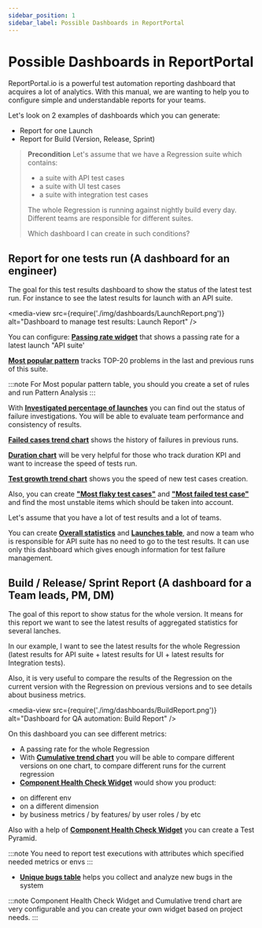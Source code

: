 ```yaml
---
sidebar_position: 1
sidebar_label: Possible Dashboards in ReportPortal
---
```


# Possible Dashboards in ReportPortal

ReportPortal.io is a powerful test automation reporting dashboard that acquires a lot of analytics. With this manual, we are wanting to help you to configure simple and understandable reports for your teams.

Let's look on 2 examples of dashboards which you can generate:
* Report for one Launch
* Report for Build (Version, Release, Sprint)

> **Precondition**
> Let's assume that we have a Regression suite which contains:
>
> - a suite with API test cases
> - a suite with UI test cases
> - a suite with integration test cases
>
> The whole Regression is running against nightly build every day.
> Different teams are responsible for different suites.
>
> Which dashboard I can create in such conditions?

##  Report for one tests run (A dashboard for an engineer)

The goal for this test results dashboard to show the status of the latest test run. For instance to see the latest results for launch with an API suite.

<media-view src={require('./img/dashboards/LaunchReport.png')} alt="Dashboard to manage test results: Launch Report" />

You can configure:
[**Passing rate widget**](/dashboards-and-widgets/PassingRateSummary) that shows a passing rate for a latest launch "API suite'

[**Most popular pattern**](/dashboards-and-widgets/MostPopularPatternTableTop20) tracks TOP-20 problems in the last and previous runs of this suite.

:::note
For Most popular pattern table, you should you create a set of rules and run Pattern Analysis
:::

With [**Investigated percentage of launches**](/dashboards-and-widgets/InvestigatedPercentageOfLaunches) you can find out the status of failure investigations. You will be able to evaluate team performance and consistency of results.

[**Failed cases trend chart**](/dashboards-and-widgets/FailedCasesTrendChart) shows the history of failures in previous runs.

[**Duration chart**](/dashboards-and-widgets/LaunchesDurationChart) will be very helpful for those who track duration KPI and want to increase the speed of tests run.

[**Test growth trend chart**](/dashboards-and-widgets/TestCasesGrowthTrendChart) shows you the speed of new test cases creation.

Also, you can create [**"Most flaky test cases"**](/dashboards-and-widgets/FlakyTestCasesTableTop50) and [**"Most failed test case"**](/dashboards-and-widgets/MostFailedTestCasesTableTop50) and find the most unstable items which should be taken into account.

Let's assume that you have a lot of test results and a lot of teams.

You can create [**Overall statistics**](/dashboards-and-widgets/OverallStatistics) and [**Launches table**](/dashboards-and-widgets/LaunchesTable), and now a team who is responsible for API suite has no need to go to the test results. It can use only this dashboard which gives enough information for test failure management.

##  Build / Release/ Sprint Report (A dashboard for a Team leads, PM, DM)

The goal of this report to show status for the whole version. It means for this report we want to see the latest results of aggregated statistics for several lanches.

In our example, I want to see the latest results for the whole Regression (latest results for API suite + latest results for UI + latest results for Integration tests).

Also, it is very useful to compare the results of the Regression on the current version with the Regression on previous versions and to see details about business metrics.

<media-view src={require('./img/dashboards/BuildReport.png')} alt="Dashboard for QA automation: Build Report" />

On this dashboard you can see different metrics:

- A passing rate for the whole Regression
- With [**Cumulative trend chart**](/dashboards-and-widgets/CumulativeTrendChart) you will be able to compare different versions on one chart, to compare different runs for the current regression
- [**Component Health Check Widget**](/dashboards-and-widgets/ComponentHealthCheck) would show you product:

* on different env
* on a different dimension
* by business metrics / by features/ by user roles / by etc

Also with a help of [**Component Health Check Widget**](/dashboards-and-widgets/ComponentHealthCheck) you can create a Test Pyramid.

:::note
You need to report test executions with attributes which specified needed metrics or envs
:::

- [**Unique bugs table**](/dashboards-and-widgets/UniqueBugsTable) helps you collect and analyze new bugs in the system

:::note
Component Health Check Widget and Cumulative trend chart are very configurable and you can create your own widget based on project needs.
:::


